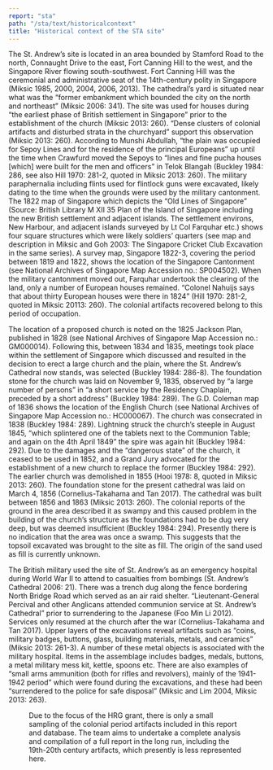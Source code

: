 ```yaml
---
report: "sta"
path: "/sta/text/historicalcontext"
title: "Historical context of the STA site"
---
```



The St. Andrew’s site is located in an area bounded by Stamford Road to the north, Connaught Drive to the east, Fort Canning Hill to the west, and the Singapore River flowing south-southwest. Fort Canning Hill was the ceremonial and administrative seat of the 14th-century polity in Singapore (Miksic 1985, 2000, 2004, 2006, 2013). The cathedral’s yard is situated near what was the “former embankment which bounded the city on the north and northeast” (Miksic 2006: 341). The site was used for houses during “the earliest phase of British settlement in Singapore” prior to the establishment of the church (Miksic 2013: 260). “Dense clusters of colonial artifacts and disturbed strata in the churchyard” support this observation (Miksic 2013: 260). According to Munshi Abdullah, “the plain was occupied for Sepoy Lines and for the residence of the principal Europeans” up until the time when Crawfurd moved the Sepoys to “lines and fine pucha houses [which] were built for the men and officers” in Telok Blangah (Buckley 1984: 286, see also Hill 1970: 281-2, quoted in Miksic 2013: 260). The military paraphernalia including flints used for flintlock guns were excavated, likely dating to the time when the grounds were used by the military cantonment. The 1822 map of Singapore which depicts the “Old Lines of Singapore” (Source: British Library M XII 35 Plan of the Island of Singapore including the new British settlement and adjacent islands. The settlement environs, New Harbour, and adjacent islands surveyed by Lt Col Farquhar etc.) shows four square structures which were likely soldiers’ quarters (see map and description in Miksic and Goh 2003: The Singapore Cricket Club Excavation in the same series). A survey map, Singapore 1822-3, covering the period between 1819 and 1822, shows the location of the Singapore Cantonment (see National Archives of Singapore Map Accession no.: SP004502). When the military cantonment moved out, Farquhar undertook the clearing of the land, only a number of European houses remained. “Colonel Nahuijs says that about thirty European houses were there in 1824” (Hill 1970: 281-2, quoted in Miksic 20113: 260). The colonial artifacts recovered belong to this period of occupation. 

The location of a proposed church is noted on the 1825 Jackson Plan, published in 1828 (see National Archives of Singapore Map Accession no.: GM000014). Following this, between 1834 and 1835, meetings took place within the settlement of Singapore which discussed and resulted in the decision to erect a large church and the plain, where the St. Andrew’s Cathedral now stands, was selected (Buckley 1984: 286-8). The foundation stone for the church was laid on November 9, 1835, observed by “a large number of persons” in “a short service by the Residency Chaplain, preceded by a short address” (Buckley 1984: 289). The G.D. Coleman map of 1836 shows the location of the English Church (see National Archives of Singapore Map Accession no.: HC000067). The church was consecrated in 1838 (Buckley 1984: 289). Lightning struck the church’s steeple in August 1845, “which splintered one of the tablets next to the Communion Table; and again on the 4th April 1849” the spire was again hit (Buckley 1984: 292). Due to the damages and the “dangerous state” of the church, it ceased to be used in 1852, and a Grand Jury advocated for the establishment of a new church to replace the former (Buckley 1984: 292). The earlier church was demolished in 1855 (Hooi 1978: 8, quoted in Miksic 2013: 260). The foundation stone for the present cathedral was laid on March 4, 1856 (Cornelius-Takahama and Tan 2017). The cathedral was built between 1856 and 1863 (Miksic 2013: 260).
The colonial reports of the ground in the area described it as swampy and this caused problem in the building of the church’s structure as the foundations had to be dug very deep, but was deemed insufficient (Buckley 1984: 294). Presently there is no indication that the area was once a swamp. This suggests that the topsoil excavated was brought to the site as fill. The origin of the sand used as fill is currently unknown.

The British military used the site of St. Andrew’s as an emergency hospital during World War II to attend to casualties from bombings (St. Andrew’s Cathedral 2006: 21). There was a trench dug along the fence bordering North Bridge Road which served as an air raid shelter. “Lieutenant-General Percival and other Anglicans attended communion service at St. Andrew’s Cathedral” prior to surrendering to the Japanese (Foo Min Li 2012). Services only resumed at the church after the war (Cornelius-Takahama and Tan 2017). Upper layers of the excavations reveal artifacts such as “coins, military badges, buttons, glass, building materials, metals, and ceramics” (Miksic 2013: 261-3). A number of these metal objects is associated with the military hospital. Items in the assemblage includes badges, medals, buttons, a metal military mess kit, kettle, spoons etc. There are also examples of “small arms ammunition (both for rifles and revolvers), mainly of the 1941-1942 period” which were found during the excavations, and these had been “surrendered to the police for safe disposal” (Miksic and Lim 2004, Miksic 2013: 263). 

<Figure
	img="Figure-3-STA-site.jpg"
	caption="Figure 3: An aerial view of the St. Andrew’s Cathedral and the archaeological excavation on its west lawn "
/>

Due to the focus of the HRG grant, there is only a small sampling of the colonial period artifacts included in this report and database. The team aims to undertake a complete analysis and compilation of a full report in the long run, including the 19th-20th century artifacts, which presently is less represented here.